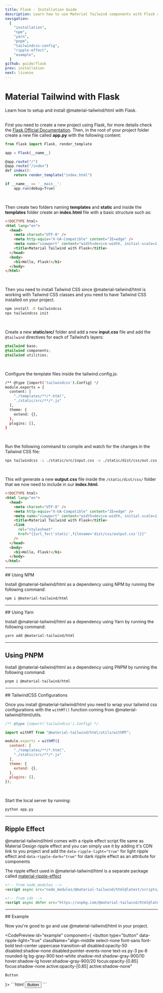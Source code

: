 ```yaml
---
title: Flask - Installation Guide
description: Learn how to use Material Tailwind components with Flask and Tailwind CSS to easily create elegant and flexible pages.
navigation:
  [
    "installation",
    "npm",
    "yarn",
    "pnpm",
    "tailwindcss-config",
    "ripple-effect",
    "example",
  ]
github: guide/flask
prev: installation
next: license
---
```


# Material Tailwind with Flask

<span id="installation" className="scroll-mt-48" />
Learn how to setup and install @material-tailwind/html with Flask.

<br />
<br />

First you need to create a new project using Flask, for more details check the <a target="_blank" className="font-medium hover:text-blue-500 transition-colors" href="https://flask.palletsprojects.com/en/2.1.x/installation/?ref=material-tailwind">Flask Official Documentation</a>. 
Then, in the root of your project folder create a new file called **app.py** with the following content:

```js
from flask import Flask, render_template

app = Flask(__name__)

@app.route("/")
@app.route("/index")
def index():
	return render_template("index.html")

if __name__ == '__main__':
	app.run(debug=True)
```

<br />

Then create two folders naming **templates** and **static** and inside the **templates** folder create an **index.html** file with a basic structure such as:

```html
<!DOCTYPE html>
<html lang="en">
  <head>
    <meta charset="UTF-8" />
    <meta http-equiv="X-UA-Compatible" content="IE=edge" />
    <meta name="viewport" content="width=device-width, initial-scale=1.0" />
    <title>Material Tailwind with Flask</title>
  </head>
  <body>
    <h1>Hello, Flask!</h1>
  </body>
</html>
```
<br />

Then you need to install Tailwind CSS since @material-tailwind/html is working with Tailwind CSS classes and you need to have Tailwind CSS installed on your project.

```bash
npm install -D tailwindcss
npx tailwindcss init
```
<br />

Create a new **static/src/** folder and add a new **input.css** file and add the `@tailwind` directives for each of Tailwind’s layers:

```css
@tailwind base;
@tailwind components;
@tailwind utilities;
```
<br />

Configure the template files inside the tailwind.config.js:

```bash {3-6}
/** @type {import('tailwindcss').Config} */
module.exports = {
  content: [
    "./templates/**/*.html",
    "./static/src/**/*.js"
  ],
  theme: {
    extend: {},
  },
  plugins: [],
}
```
<br />

Run the following command to compile and watch for the changes in the Tailwind CSS file:

```bash
npx tailwindcss -i ./static/src/input.css -o ./static/dist/css/out.css --watch
```
<br />

This will generate a new **output.css** file inside the `/static/dist/css/` folder that we now need to include in our **index.html**.

```html {8-11}
<!DOCTYPE html>
<html lang="en">
  <head>
    <meta charset="UTF-8" />
    <meta http-equiv="X-UA-Compatible" content="IE=edge" />
    <meta name="viewport" content="width=device-width, initial-scale=1.0" />
    <title>Material Tailwind with Flask</title>
    <link
      rel="stylesheet"
      href="{{url_for('static',filename='dist/css/output.css')}}"
    />
  </head>
  <body>
    <h1>Hello, Flask!</h1>
  </body>
</html>
```

---

<DocsTitle href="npm">
## Using NPM
</DocsTitle>

Install @material-tailwind/html as a dependency using NPM by running the following command:

<span id="npm" className="scroll-mt-48" />

```bash
npm i @material-tailwind/html
```

---

<DocsTitle href="yarn">
## Using Yarn
</DocsTitle>

Install @material-tailwind/html as a dependency using Yarn by running the following command:

<span id="yarn" className="scroll-mt-48" />

```bash
yarn add @material-tailwind/html
```

---

## Using PNPM

Install @material-tailwind/html as a dependency using PNPM by running the following command:

<span id="pnpm" className="scroll-mt-48" />

```bash
pnpm i @material-tailwind/html
```

---

<DocsTitle href="tailwindcss-config">
## TailwindCSS Configurations
</DocsTitle>

<span id="tailwindcss-config" className="scroll-mt-48" />

Once you install @material-tailwind/html you need to wrap your tailwind css configurations with the <Code>withMT()</Code> function coming from @material-tailwind/html/utils.

```js {3, 5, 14}
/** @type {import('tailwindcss').Config} */

import withMT from "@material-tailwind/html/utils/withMT";

module.exports = withMT({
  content: [
    "./templates/**/*.html",
    "./static/src/**/*.js"
  ],
  theme: {
    extend: {},
  },
  plugins: [],
});
```

<br />

Start the local server by running:
```bash
python app.py
```

---

## Ripple Effect

<span id="ripple-effect" className="scroll-mt-48" />

@material-tailwind/html comes with a ripple effect script file same as Material Design ripple effect and you can simply use it by adding it's CDN link to you project and add the <Code>data-ripple-light="true"</Code> for light ripple effect and <Code>data-ripple-dark="true"</Code> for dark ripple effect as an attribute for components

The ripple effect used in @material-tailwind/html is a separate package called <a href="https://www.npmjs.com/package/material-ripple-effects?ref=material-tailwind" target="_blank" className="font-medium hover:text-blue-500 transition-colors">material-ripple-effect</a>


```html
<!-- from node_modules -->
<script async src="node_modules/@material-tailwind/html@latest/scripts/ripple.js"></script>

<!-- from cdn -->
<script async defer src="https://unpkg.com/@material-tailwind/html@latest/scripts/ripple.js"></script>
```

---

<DocsTitle href="example">
## Example
</DocsTitle>

Now you're good to go and use @material-tailwind/html in your project.

<CodePreview id="example" component={
  <button
    type="button"
    data-ripple-light="true"
    className="align-middle select-none font-sans font-bold text-center uppercase transition-all disabled:opacity-50 disabled:shadow-none disabled:pointer-events-none text-xs py-3 px-6 rounded-lg bg-gray-900 text-white shadow-md shadow-gray-900/10 hover:shadow-lg hover:shadow-gray-900/20 focus:opacity-[0.85] focus:shadow-none active:opacity-[0.85] active:shadow-none"
  >
    Button
  </button>
}>
```html
<button
  type="button"
  data-ripple-light="true"
  class="align-middle select-none font-sans font-bold text-center uppercase transition-all disabled:opacity-50 disabled:shadow-none disabled:pointer-events-none text-xs py-3 px-6 rounded-lg bg-gray-900 text-white shadow-md shadow-gray-900/10 hover:shadow-lg hover:shadow-gray-900/20 focus:opacity-[0.85] focus:shadow-none active:opacity-[0.85] active:shadow-none"
>
  Button
</button>
```
</CodePreview>
